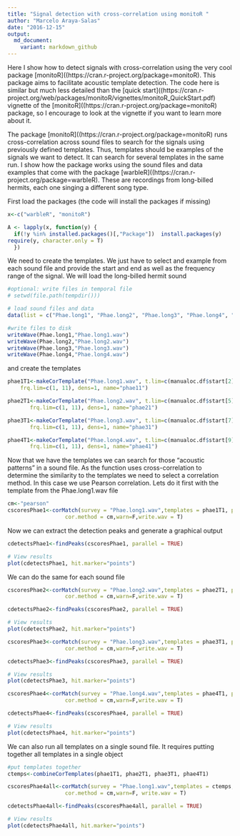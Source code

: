```yaml
---
title: "Signal detection with cross-correlation using monitoR "
author: "Marcelo Araya-Salas"
date: "2016-12-15"
output: 
  md_document:
    variant: markdown_github
---
```





Here I show how to detect signals with cross-correlation using the very cool package [monitoR]((https://cran.r-project.org/package=monitoR). This package aims to facilitate acoustic template detection. The code here is similar but much less detailed than the [quick start]((https://cran.r-project.org/web/packages/monitoR/vignettes/monitoR_QuickStart.pdf) vignette of the [monitoR]((https://cran.r-project.org/package=monitoR) package, so I encourage to look at the vignette if you want to learn more about it. 

The package [monitoR]((https://cran.r-project.org/package=monitoR) runs cross-correlation across sound files to search for the signals using previously defined templates. Thus, templates should be examples of the signals we want to detect. It can search for several templates in the same run. I show how the package works using the sound files and data examples that come with the package [warbleR]((https://cran.r-project.org/package=warbleR). These are recordings from long-billed hermits, each one singing a different song type.

First load the packages (the code will install the packages if missing)

```r

x<-c("warbleR", "monitoR")

A <- lapply(x, function(y) {
  if(!y %in% installed.packages()[,"Package"])  install.packages(y)
require(y, character.only = T)
  })
```

We need to create the templates. We just have to select and example from each sound file and provide the start and end as well as the frequency range of the signal. We will load the long-billed hermit sound

```r
#optional: write files in temporal file
# setwd(file.path(tempdir()))

# load sound files and data
data(list = c("Phae.long1", "Phae.long2", "Phae.long3", "Phae.long4", "manualoc.df"))

#write files to disk
writeWave(Phae.long1,"Phae.long1.wav")
writeWave(Phae.long2,"Phae.long2.wav")
writeWave(Phae.long3,"Phae.long3.wav")
writeWave(Phae.long4,"Phae.long4.wav")

```


and create the templates

```r
phae1T1<-makeCorTemplate("Phae.long1.wav", t.lim=c(manualoc.df$start[2],manualoc.df$end[2]),wl = 300,ovlp=90,
    frq.lim=c(1, 11), dens=1, name="phae11")

phae2T1<-makeCorTemplate("Phae.long2.wav", t.lim=c(manualoc.df$start[5],manualoc.df$end[5]),wl = 300,ovlp=90,
       frq.lim=c(1, 11), dens=1, name="phae21")

phae3T1<-makeCorTemplate("Phae.long3.wav", t.lim=c(manualoc.df$start[7],manualoc.df$end[7]),wl = 300,ovlp=90,
       frq.lim=c(1, 11), dens=1, name="phae31")

phae4T1<-makeCorTemplate("Phae.long4.wav", t.lim=c(manualoc.df$start[9],manualoc.df$end[9]),wl = 300,ovlp=90,
       frq.lim=c(1, 11), dens=1, name="phae41")

```

Now that we have the templates we can search for those "acoustic patterns" in a sound file. As the function uses cross-correlation to determine the similarity to the templates we need to select a correlation method. In this case we use Pearson correlation. Lets do it first with the template from the Phae.long1.wav file

```r
cm<-"pearson"
cscoresPhae1<-corMatch(survey = "Phae.long1.wav",templates = phae1T1, parallel = T,show.prog = F, time.source = "fileinfo",
                  cor.method = cm,warn=F,write.wav = T)

```

Now we can extract the detection peaks and generate a graphical output

```r
cdetectsPhae1<-findPeaks(cscoresPhae1, parallel = TRUE)

# View results
plot(cdetectsPhae1, hit.marker="points")

```

We can do the same for each sound file
```r

cscoresPhae2<-corMatch(survey = "Phae.long2.wav",templates = phae2T1, parallel = T,show.prog = F, time.source = "fileinfo",
                  cor.method = cm,warn=F,write.wav = T)

cdetectsPhae2<-findPeaks(cscoresPhae2, parallel = TRUE)

# View results
plot(cdetectsPhae2, hit.marker="points")

```

```r

cscoresPhae3<-corMatch(survey = "Phae.long3.wav",templates = phae3T1, parallel = T,show.prog = F, time.source = "fileinfo",
                  cor.method = cm,warn=F,write.wav = T)

cdetectsPhae3<-findPeaks(cscoresPhae3, parallel = TRUE)

# View results
plot(cdetectsPhae3, hit.marker="points")

```

```r

cscoresPhae4<-corMatch(survey = "Phae.long4.wav",templates = phae4T1, parallel = T,show.prog = F, time.source = "fileinfo",
                  cor.method = cm,warn=F,write.wav = T)

cdetectsPhae4<-findPeaks(cscoresPhae4, parallel = TRUE)

# View results
plot(cdetectsPhae4, hit.marker="points")

```

We can also run all templates on a single sound file. It requires putting together all templates in a single object

```r
#put templates together
ctemps<-combineCorTemplates(phae1T1, phae2T1, phae3T1, phae4T1)

cscoresPhae4all<-corMatch(survey = "Phae.long1.wav",templates = ctemps, parallel = T,show.prog = F, time.source = "fileinfo",
                  cor.method = cm,warn=F, write.wav = T)

cdetectsPhae4all<-findPeaks(cscoresPhae4all, parallel = TRUE)

# View results
plot(cdetectsPhae4all, hit.marker="points")

```


